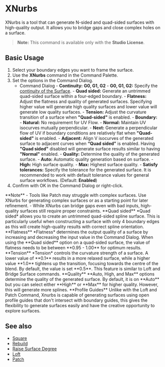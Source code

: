 

# XNurbs

<Reference shortcut="" command="XNurbs" button=""/>

XNurbs is a tool that can generate N-sided and quad-sided surfaces with high-quality output. It allows you to bridge gaps and close complex holes on a surface. 

> **Note:** This command is available only with the **Studio License**.

## Basic Usage

1. Select your boundary edges you want to frame the surface.
2. Use the **XNurbs** command in the Command Palette.
3. Set the options in the Command Dialog.
    - <Kst>Command Dialog</Kst>
          - **Continuity:** **G0, G1, G2**
            - **G0, G1, G2:** Specify the [continuity of the Surface](/cad-essentials/continuity-curve-and-surface).
          - **Quad sided:** Generate an untrimmed quad-sided surface within a four-edged boundary.
          - **Flatness:** Adjust the flatness and quality of generated surfaces. Specifying higher value will generate high quality surfaces and lower value will generate low quality surfaces.
          - **Tension:** Adjust the curvature transition of a surface when **"Quad-sided"** is enabled.
          - **Boundary:** 
                - **Natural:** No requirement for UV Flow.
                - **Normal:** Maintain UV isocurves mutually perpendicular.
                - **Next:** Generate a perpendicular flow of UV if boundary conditions are relatively flat when **"Quad-sided"** is enabled.
                - **Adjacent:** Align V isocurves of the generated surface to adjacent curves when **“Quad sided”** is enabled. Having **"Quad sided"** disabled will generate surface results similar to having **"Normal"** enabled.
          - **Quality:** Determine the quality of the generated surface. 
                - **Auto:** Automatic quality generation based on surface.
                - **High:** High surface quality.
                - **Max:** Highest surface quality.
          - **Satisfy tolerances:** Specify the tolerance for the generated surface. It is recommended to work with default tolerance values for general surface workflows. (Default: **Enabled**)
5. Confirm with OK in the Command Dialog or right-click.

<VideoPlayer fileName="xnurbs"/>

<Callout type="warning" emoji="ℹ️">
**Note**    
- Tools like Patch may struggle with complex surfaces. Use XNurbs for generating complex surfaces or as a starting point for  later refinement.  
- While XNurbs can bridge gaps even with bad inputs, high-quality surfaces still require proper constraints.   
</Callout>

<Callout type="info" emoji="ℹ️">
**Quad sided**    
*Quad sided* allows you to create an untrimmed quad-sided spline surface. This is particularly useful when constructing a surface with only 4 boundary edges as this will create high-quality results with correct spline orientation.
</Callout>
<VideoPlayer fileName="xnurbs-quad-sided"/>

<Callout type="info" emoji="ℹ️"> 
**Flatness**      
*Flatness* determines the output quality of a surface by increasing and decreasing the input value in the Command Dialog. When using the **Quad sided** option on a quad-sided surface, the value of flatness needs to be between **0.95 - 1.00** for optimum results.
</Callout>
<VideoPlayer fileName="xnurbs-flatness"/>

<Callout type="info" emoji="ℹ️"> 
**Tension**      
*Tension* controls the curvature strength of a surface. A lower value of **0.1** results in a more relaxed surface, while a higher value **1.0** tightens up the transition, focusing towards the centre of the blend. By default, the value is set **0.5**. This feature is similar to Loft and Bridge Surface commands. 
</Callout>
<VideoPlayer fileName="xnurbs-tension"/>

<Callout type="info" emoji="ℹ️">
**Quality**       
**Auto, High, and Max** options determine the quality of the generated surface. By default, it is on **Auto** but you can select either **High** or **Max** for higher quality. However, this will generate more splines.
</Callout>
<VideoPlayer fileName="xnurbs-quality"/>

<Callout type="info" emoji="ℹ️">
**Profile Guides**      
Unlike with the Loft and Patch Command, Xnurbs is capable of generating surfaces using open profile guides that don't intersect with boundary guides, this gives the flexibility to generate surfaces easily and have the creative opportunity to explore surfaces.
</Callout>
<VideoPlayer fileName="xnurbs-profile-guides"/>

## See also
- [Square](square)
- [Rebuild](rebuild)
- [Raise Surface Degree](raise-surface-degree)
- [Loft](loft)
- [Patch](patch)